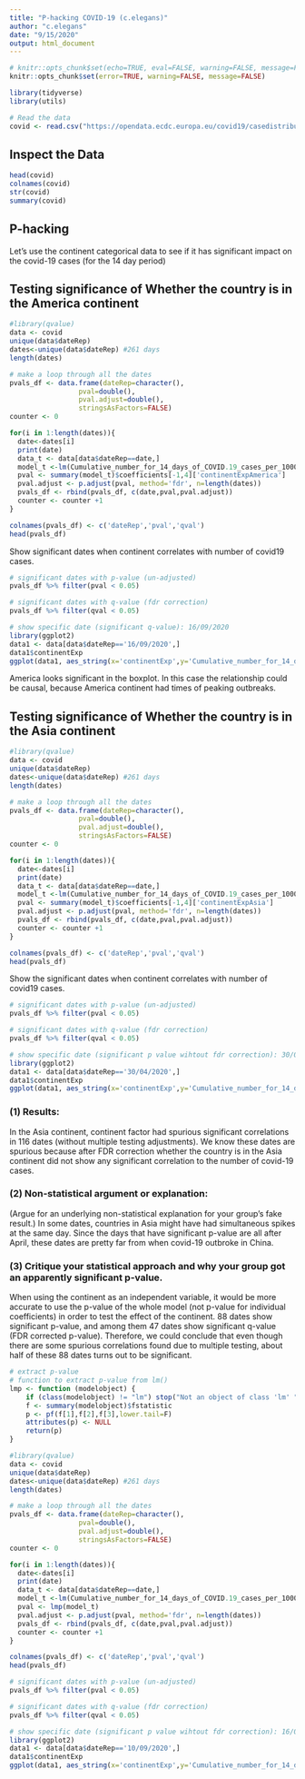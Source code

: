 ```yaml
---
title: "P-hacking COVID-19 (c.elegans)"
author: "c.elegans"
date: "9/15/2020"
output: html_document
---
```


```r
# knitr::opts_chunk$set(echo=TRUE, eval=FALSE, warning=FALSE, message=FALSE)
knitr::opts_chunk$set(error=TRUE, warning=FALSE, message=FALSE)

```

```r
library(tidyverse)
library(utils)

# Read the data
covid <- read.csv("https://opendata.ecdc.europa.eu/covid19/casedistribution/csv", na.strings = "", fileEncoding = "UTF-8-BOM")
```

## Inspect the Data
```r
head(covid)
colnames(covid)
str(covid)
summary(covid)
```

## P-hacking

Let's use the continent categorical data to see if it has significant impact on the covid-19 cases (for the 14 day period)

## Testing significance of Whether the country is in the America continent
```r
#library(qvalue)
data <- covid
unique(data$dateRep)
dates<-unique(data$dateRep) #261 days
length(dates)

# make a loop through all the dates
pvals_df <- data.frame(dateRep=character(),
                 pval=double(),
                 pval.adjust=double(),
                 stringsAsFactors=FALSE)
counter <- 0

for(i in 1:length(dates)){
  date<-dates[i]
  print(date)
  data_t <- data[data$dateRep==date,]
  model_t <-lm(Cumulative_number_for_14_days_of_COVID.19_cases_per_100000 ~ continentExp,data=data_t)
  pval <- summary(model_t)$coefficients[-1,4]['continentExpAmerica']
  pval.adjust <- p.adjust(pval, method='fdr', n=length(dates))
  pvals_df <- rbind(pvals_df, c(date,pval,pval.adjust))
  counter <- counter +1
}

colnames(pvals_df) <- c('dateRep','pval','qval')
head(pvals_df)

```

Show significant dates when continent correlates with number of covid19 cases. 
```r
# significant dates with p-value (un-adjusted)
pvals_df %>% filter(pval < 0.05)

# significant dates with q-value (fdr correction)
pvals_df %>% filter(qval < 0.05)

# show specific date (significant q-value): 16/09/2020
library(ggplot2)
data1 <- data[data$dateRep=='16/09/2020',]
data1$continentExp
ggplot(data1, aes_string(x='continentExp',y='Cumulative_number_for_14_days_of_COVID.19_cases_per_100000')) + geom_boxplot(aes(fill=continentExp))
```
America looks significant in the boxplot. In this case the relationship could be causal, because America continent had times of peaking outbreaks.

## Testing significance of Whether the country is in the Asia continent
```r
#library(qvalue)
data <- covid
unique(data$dateRep)
dates<-unique(data$dateRep) #261 days
length(dates)

# make a loop through all the dates
pvals_df <- data.frame(dateRep=character(),
                 pval=double(),
                 pval.adjust=double(),
                 stringsAsFactors=FALSE)
counter <- 0

for(i in 1:length(dates)){
  date<-dates[i]
  print(date)
  data_t <- data[data$dateRep==date,]
  model_t <-lm(Cumulative_number_for_14_days_of_COVID.19_cases_per_100000 ~ continentExp,data=data_t)
  pval <- summary(model_t)$coefficients[-1,4]['continentExpAsia']
  pval.adjust <- p.adjust(pval, method='fdr', n=length(dates))
  pvals_df <- rbind(pvals_df, c(date,pval,pval.adjust))
  counter <- counter +1
}

colnames(pvals_df) <- c('dateRep','pval','qval')
head(pvals_df)

```

Show the significant dates when continent correlates with number of covid19 cases. 
```r
# significant dates with p-value (un-adjusted)
pvals_df %>% filter(pval < 0.05)

# significant dates with q-value (fdr correction)
pvals_df %>% filter(qval < 0.05)

# show specific date (significant p value wihtout fdr correction): 30/04/2020
library(ggplot2)
data1 <- data[data$dateRep=='30/04/2020',]
data1$continentExp
ggplot(data1, aes_string(x='continentExp',y='Cumulative_number_for_14_days_of_COVID.19_cases_per_100000')) + geom_boxplot(aes(fill=continentExp))

```

### (1) Results:

In the Asia continent, continent factor had spurious significant correlations in 116 dates (without multiple testing adjustments). We know these dates are spurious because after FDR correction whether the country is in the Asia continent did not show any significant correlation to the number of covid-19 cases.

### (2) Non-statistical argument or explanation:
(Argue for an underlying non-statistical explanation for your group’s fake result.)
In some dates, countries in Asia might have had simultaneous spikes at the same day. Since the days that have significant p-value are all after April, these dates are pretty far from when covid-19 outbroke in China.

### (3) Critique your statistical approach and why your group got an apparently significant p-value.

When using the continent as an independent variable, it would be more accurate to use the p-value of the whole model (not p-value for individual coefficients) in order to test the effect of the continent. 88 dates show significant p-value, and among them 47 dates show significant q-value (FDR corrected p-value). Therefore, we could conclude that even though there are some spurious correlations found due to multiple testing, about half of these 88 dates turns out to be significant. 
```r

# extract p-value
# function to extract p-value from lm()
lmp <- function (modelobject) {
    if (class(modelobject) != "lm") stop("Not an object of class 'lm' ")
    f <- summary(modelobject)$fstatistic
    p <- pf(f[1],f[2],f[3],lower.tail=F)
    attributes(p) <- NULL
    return(p)
}

#library(qvalue)
data <- covid
unique(data$dateRep)
dates<-unique(data$dateRep) #261 days
length(dates)

# make a loop through all the dates
pvals_df <- data.frame(dateRep=character(),
                 pval=double(),
                 pval.adjust=double(),
                 stringsAsFactors=FALSE)
counter <- 0

for(i in 1:length(dates)){
  date<-dates[i]
  print(date)
  data_t <- data[data$dateRep==date,]
  model_t <-lm(Cumulative_number_for_14_days_of_COVID.19_cases_per_100000 ~ continentExp,data=data_t)
  pval <- lmp(model_t)
  pval.adjust <- p.adjust(pval, method='fdr', n=length(dates))
  pvals_df <- rbind(pvals_df, c(date,pval,pval.adjust))
  counter <- counter +1
}

colnames(pvals_df) <- c('dateRep','pval','qval')
head(pvals_df)

```


```r
# significant dates with p-value (un-adjusted)
pvals_df %>% filter(pval < 0.05)

# significant dates with q-value (fdr correction)
pvals_df %>% filter(qval < 0.05)

# show specific date (significant p value wihtout fdr correction): 16/09/2020
library(ggplot2)
data1 <- data[data$dateRep=='10/09/2020',]
data1$continentExp
ggplot(data1, aes_string(x='continentExp',y='Cumulative_number_for_14_days_of_COVID.19_cases_per_100000')) + geom_boxplot(aes(fill=continentExp))

```



